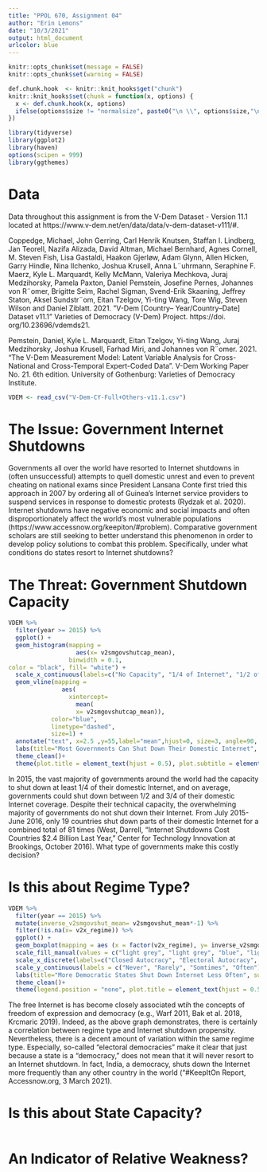 ```yaml
---
title: "PPOL 670, Assignment 04"
author: "Erin Lemons"
date: "10/3/2021"
output: html_document
urlcolor: blue
---
```


```r
knitr::opts_chunk$set(message = FALSE)
knitr::opts_chunk$set(warning = FALSE)
```

```r
def.chunk.hook  <- knitr::knit_hooks$get("chunk")
knitr::knit_hooks$set(chunk = function(x, options) {
  x <- def.chunk.hook(x, options)
  ifelse(options$size != "normalsize", paste0("\n \\", options$size,"\n\n", x, "\n\n \\normalsize"), x)
})

```

\begin{center}
\Huge{PPOL 670 | Assignment 4}

\Huge{Data Visualization, Markdown, and Git}
\end{center}

\vspace{0.1in}

```r
library(tidyverse)
library(ggplot2)
library(haven)
options(scipen = 999)
library(ggthemes)
```

# Data
Data throughout this assignment is from the V-Dem Dataset - Version 11.1 located at https://www.v-dem.net/en/data/data/v-dem-dataset-v111/#.

Coppedge, Michael, John Gerring, Carl Henrik Knutsen, Staffan I. Lindberg, Jan Teorell, Nazifa
Alizada, David Altman, Michael Bernhard, Agnes Cornell, M. Steven Fish, Lisa Gastaldi,
Haakon Gjerløw, Adam Glynn, Allen Hicken, Garry Hindle, Nina Ilchenko, Joshua Krusell,
Anna L¨uhrmann, Seraphine F. Maerz, Kyle L. Marquardt, Kelly McMann, Valeriya Mechkova,
Juraj Medzihorsky, Pamela Paxton, Daniel Pemstein, Josefine Pernes, Johannes von R¨omer,
Brigitte Seim, Rachel Sigman, Svend-Erik Skaaning, Jeffrey Staton, Aksel Sundstr¨om, Eitan
Tzelgov, Yi-ting Wang, Tore Wig, Steven Wilson and Daniel Ziblatt. 2021. ”V-Dem [Country–
Year/Country–Date] Dataset v11.1” Varieties of Democracy (V-Dem) Project. https://doi.
org/10.23696/vdemds21.

Pemstein, Daniel, Kyle L. Marquardt, Eitan Tzelgov, Yi-ting Wang, Juraj Medzihorsky, Joshua
Krusell, Farhad Miri, and Johannes von R¨omer. 2021. “The V-Dem Measurement Model: Latent
Variable Analysis for Cross-National and Cross-Temporal Expert-Coded Data”. V-Dem
Working Paper No. 21. 6th edition. University of Gothenburg: Varieties of Democracy Institute.

```r
VDEM <- read_csv("V-Dem-CY-Full+Others-v11.1.csv")
```

# The Issue: Government Internet Shutdowns
Governments all over the world have resorted to Internet shutdowns in (often unsuccessful) attempts to quell domestic unrest and even to prevent cheating on national exams since President Lansana Conte first tried this approach in 2007 by ordering all of Guinea's Internet service providers to suspend services in response to domestic protests (Rydzak et al. 2020). Internet shutdowns have negative economic and social impacts and often disproportionately affect the world's most vulnerable populations (https://www.accessnow.org/keepiton/#problem). Comparative government scholars are still seeking to better understand this phenomenon in order to develop policy solutions to combat this problem.  Specifically, under what conditions do states resort to Internet shutdowns?

# The Threat: Government Shutdown Capacity
```r
VDEM %>%
  filter(year >= 2015) %>%
  ggplot() +
  geom_histogram(mapping = 
                   aes(x= v2smgovshutcap_mean), 
                 binwidth = 0.1, 
color = "black", fill= "white") +
  scale_x_continuous(labels=c("No Capacity", "1/4 of Internet", "1/2 of Internet", "3/4 of Internet", "All Interent")) +
  geom_vline(mapping = 
               aes(
                 xintercept= 
                   mean(
                   x= v2smgovshutcap_mean)),
            color="blue", 
            linetype="dashed", 
            size=1) +
  annotate("text", x=2.5 ,y=55,label="mean",hjust=0, size=3, angle=90, color="blue") +
  labs(title="Most Governments Can Shut Down Their Domestic Internet", subtitle = "Year: 2015", x="Shutdown Capacity", y = "Count", caption = "Source: V-Dem Dataset") +
  theme_clean()+
  theme(plot.title = element_text(hjust = 0.5), plot.subtitle = element_text(hjust = 0.5), axis.text.x= element_text(size = 6))
```


In 2015, the vast majority of governments around the world had the capacity to shut down at least 1/4 of their domestic Internet, and on average, governments could shut down between 1/2 and 3/4 of their domestic Internet coverage. Despite their technical capacity, the overwhelming majority of governments do not shut down their Internet. From July 2015-June 2016, only 19 countries shut down parts of their domestic Internet for a combined total of 81 times (West, Darrell, "Internet Shutdowns Cost Countries $2.4 Billion Last Year," Center for Technology Innovation at Brookings, October 2016). What type of governments make this costly decision?

# Is this about Regime Type?
```r
VDEM %>%
  filter(year == 2015) %>%
  mutate(inverse_v2smgovshut_mean= v2smgovshut_mean*-1) %>%
  filter(!is.na(x= v2x_regime)) %>%
  ggplot() +
  geom_boxplot(mapping = aes (x = factor(v2x_regime), y= inverse_v2smgovshut_mean, fill = factor(v2x_regime))) +
  scale_fill_manual(values = c("light grey", "light grey", "blue", "light grey")) +
  scale_x_discrete(labels=c("Closed Autocracy", "Electoral Autocracy", "Electoral Democracy", "Liberal Democracy")) +
  scale_y_continuous(labels = c("Never", "Rarely", "Somtimes", "Often")) +
  labs(title="More Democratic States Shut Down Internet Less Often", subtitle = "Year: 2015", x="Regime Type", y = "Internet Shutdowns", caption = "Source: V-Dem Dataset") +
  theme_clean()+
  theme(legend.position = "none", plot.title = element_text(hjust = 0.5), plot.subtitle = element_text(hjust = 0.5), axis.text.x= element_text(size = 7), axis.text.y= element_text(size =7, angle =50))
```

The free Internet is has become closely associated wtih the concepts of freedom of expression and democracy (e.g., Warf 2011, Bak et al. 2018, Krcmaric 2019). Indeed, as the above graph demonstrates, there is certainly a correlation between regime type and Internet shutdown propensity. Nevertheless, there is a decent amount of variation within the same regime type.  Especially, so-called "electoral democracies" make it clear that just because a state is a "democracy," does not mean that it will never resort to an Internet shutdown.  In fact, India, a democracy, shuts down the Internet more frequently than any other country in the world ("#KeepItOn Report, Accessnow.org, 3 March 2021).


# Is this about State Capacity?
```r

```

# An Indicator of Relative Weakness?
```r

```
